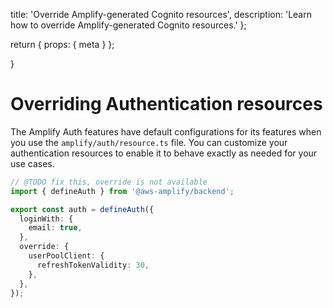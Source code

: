  title: 'Override Amplify-generated Cognito resources',
  description:
    'Learn how to override Amplify-generated Cognito resources.'
};

  return {
    props: {
      meta
    }
  };

}

# Overriding Authentication resources

The Amplify Auth features have default configurations for its features when you use the `amplify/auth/resource.ts` file. You can customize your authentication resources to enable it to behave exactly as needed for your use cases.

```ts title="amplify/auth/resource.ts"
// @TODO fix this, override is not available
import { defineAuth } from '@aws-amplify/backend';

export const auth = defineAuth({
  loginWith: {
    email: true,
  },
  override: {
    userPoolClient: {
      refreshTokenValidity: 30,
    },
  },
});
```
